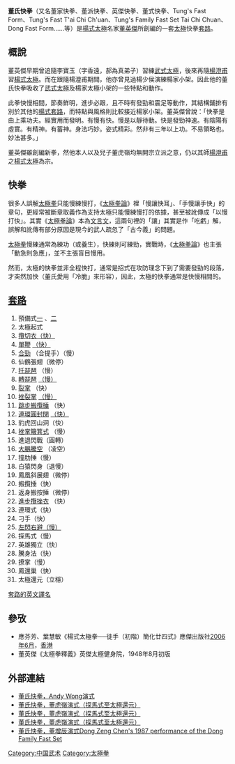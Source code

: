 {{Link style|time=2015-12-12T05:12:45+00:00}}
'''董氏快拳'''（又名董家快拳、董派快拳、英傑快拳、董式快拳、Tung's Fast Form、Tung's Fast T'ai Chi Ch'uan、Tung's Family Fast Set Tai Chi Chuan、Dong Fast Form……等）是[[楊氏太極拳|楊式太極]]名家[[:en:Tung_Ying-chieh|董英傑]]所創編的一套[[太極拳|太極]]快拳[[套路|套路]]。
==概說==
董英傑早期曾追隨李寶玉（字香遠，郝為真弟子）習練[[武氏太極拳|武式太極]]，後來再隨[[楊澄甫|楊澄甫]]習[[楊氏太極拳|楊式太極]]。而在跟隨楊澄甫期間，他亦曾見過楊少侯演練楊家小架。因此他的董氏快拳吸收了[[武氏太極拳|武式太極]]及楊家太極小架的一些特點和動作。

此拳快慢相間，節奏鮮明，進步必跟，且不時有發勁和震足等動作，其結構鋪排有別於其他的[[楊氏太極拳|楊式]][[套路|套路]]，而特點與風格則比較接近楊家小架。董英傑曾說：「快拳是由上乘功夫。經實用而發明。有慢有快。慢是以靜待動。快是發勁神速。有陰陽有虛實。有精神。有蓄神。身法巧妙。姿式精彩。然非有三年以上功。不易領略也。妙法甚多。」

董英傑雖創編新拳，然他本人以及兒子董虎嶺均無開宗立派之意，仍以其師[[楊澄甫|楊澄甫]]之[[楊氏太極拳|楊式太極]]為宗。

==快拳==
很多人誤解[[太極拳|太極拳]]只能慢練慢打，《[[太極拳論|太極拳論]]》裡「慢讓快耳」、「手慢讓手快」的章句，更經常被斷章取義作為支持太極只能慢練慢打的依據，甚至被訛傳成「以慢打快」。其實《[[太極拳論|太極拳論]]》本為[[文言文|文言文]]，這兩句裡的「讓」其實是作「吃虧」解，誤解和訛傳有部分原因是現今的武人疏忽了「古今義」的問題。

[[太極拳|太極拳]]慢練通常為練功（或養生），快練則可練勁，實戰時，《[[太極拳論|太極拳論]]》也主張「動急則急應」，並不主張盲目慢用。

然而，太極的快拳並非全程快打，通常是招式在攻防理念下到了需要發勁的段落，才突然加快（董氏愛用「冷脆」來形容），因此，太極的快拳通常是快慢相間的。

==[[套路|套路]]==
#預備式[http://www.chipellis.com/Pictures/Tung-Ying_Chieh/TYC-Fast-Set-big-13-web.jpg 一] {{Wayback|url=http://www.chipellis.com/Pictures/Tung-Ying_Chieh/TYC-Fast-Set-big-13-web.jpg |date=20110526011310 }}、[http://www.chipellis.com/Pictures/Tung-Ying_Chieh/TYC-Fast-Set-big-14-web.jpg 二] {{Wayback|url=http://www.chipellis.com/Pictures/Tung-Ying_Chieh/TYC-Fast-Set-big-14-web.jpg |date=20110526011342 }}
#太極起式
#[http://www.chipellis.com/Pictures/Tung-Ying_Chieh/TYC-Fast-Set-big-8-web.jpg 攬切衣（快）] {{Wayback|url=http://www.chipellis.com/Pictures/Tung-Ying_Chieh/TYC-Fast-Set-big-8-web.jpg |date=20110526011957 }}
#[http://www.chipellis.com/Pictures/Tung-Ying_Chieh/TYC-Fast-Set-big-9-web.jpg 單鞭] {{Wayback|url=http://www.chipellis.com/Pictures/Tung-Ying_Chieh/TYC-Fast-Set-big-9-web.jpg |date=20160314230212 }}[http://www.chipellis.com/Pictures/Tung-Ying_Chieh/TYC-Fast-Set-big-1-web.jpg （快）] {{Wayback|url=http://www.chipellis.com/Pictures/Tung-Ying_Chieh/TYC-Fast-Set-big-1-web.jpg |date=20110526011423 }}
#[http://www.chipellis.com/Pictures/Tung-Ying_Chieh/TYC-Fast-Set-big-2-web.jpg 合勁] {{Wayback|url=http://www.chipellis.com/Pictures/Tung-Ying_Chieh/TYC-Fast-Set-big-2-web.jpg |date=20110526011753 }}（合提手）（慢）
#仙鶴張翅（微停）
#[http://www.chipellis.com/Pictures/Tung-Ying_Chieh/TYC-Fast-Set-big-4-web.jpg 托琵琶] {{Wayback|url=http://www.chipellis.com/Pictures/Tung-Ying_Chieh/TYC-Fast-Set-big-4-web.jpg |date=20110526011715 }}（慢）
#[http://www.chipellis.com/Pictures/Tung-Ying_Chieh/TYC-Fast-Set-big-11-web.jpg 轉琵琶] {{Wayback|url=http://www.chipellis.com/Pictures/Tung-Ying_Chieh/TYC-Fast-Set-big-11-web.jpg |date=20110526011331 }}[http://www.chipellis.com/Pictures/Tung-Ying_Chieh/TYC-Fast-Set-big-5-web.jpg （慢）] {{Wayback|url=http://www.chipellis.com/Pictures/Tung-Ying_Chieh/TYC-Fast-Set-big-5-web.jpg |date=20160314191455 }}
#[http://www.chipellis.com/Pictures/Tung-Ying_Chieh/TYC-Fast-Set-big-6-web.jpg 裂掌] {{Wayback|url=http://www.chipellis.com/Pictures/Tung-Ying_Chieh/TYC-Fast-Set-big-6-web.jpg |date=20110526011347 }}（快）
#[http://www.chipellis.com/Pictures/Tung-Ying_Chieh/TYC-Fast-Set-big-12-web.jpg 挫裂掌] {{Wayback|url=http://www.chipellis.com/Pictures/Tung-Ying_Chieh/TYC-Fast-Set-big-12-web.jpg |date=20110526011439 }}[http://www.chipellis.com/Pictures/Tung-Ying_Chieh/TYC-Fast-Set-big-7-web.jpg （慢）] {{Wayback|url=http://www.chipellis.com/Pictures/Tung-Ying_Chieh/TYC-Fast-Set-big-7-web.jpg |date=20110526011319 }}
#[http://www.chipellis.com/Pictures/Tung-Ying_Chieh/thai_book_tung_ying_chieh_pic_3a_40_small.jpg 跳步搬攬捶] {{Wayback|url=http://www.chipellis.com/Pictures/Tung-Ying_Chieh/thai_book_tung_ying_chieh_pic_3a_40_small.jpg |date=20160314230203 }}（快）
#[http://www.chipellis.com/Pictures/Tung-Ying_Chieh/thai_book_tung_ying_chieh_pic_1_2_40_small.jpg 連環圓封閉] {{Wayback|url=http://www.chipellis.com/Pictures/Tung-Ying_Chieh/thai_book_tung_ying_chieh_pic_1_2_40_small.jpg |date=20160314163753 }}[http://www.chipellis.com/Pictures/Tung-Ying_Chieh/thai_book_tung_ying_chieh_pic_1_2_40.jpg （快）] {{Wayback|url=http://www.chipellis.com/Pictures/Tung-Ying_Chieh/thai_book_tung_ying_chieh_pic_1_2_40.jpg |date=20190724070348 }}
#豹虎回山洞（快）
#[http://www.chipellis.com/Pictures/Tung-Ying_Chieh/thai_book_tung_ying_chieh_pic_2_2d_small.jpg 挫掌簸箕式] {{Wayback|url=http://www.chipellis.com/Pictures/Tung-Ying_Chieh/thai_book_tung_ying_chieh_pic_2_2d_small.jpg |date=20110526011945 }}（慢）
#進退閃戰（圓轉）
#[http://www.chipellis.com/Pictures/Tung-Ying_Chieh/thai_book_tung_ying_chieh_pic_2_2h_small.jpg 大鵬騰空] {{Wayback|url=http://www.chipellis.com/Pictures/Tung-Ying_Chieh/thai_book_tung_ying_chieh_pic_2_2h_small.jpg |date=20110526011816 }}（凌空）
#撞肋捶（慢）
#白猿閃身（退慢）
#鳳凰斜展翅（微停）
#搬攬捶（快）
#返身搬按捶（微停）
#[http://www.chipellis.com/videos/Dong%20Zeng%20Chen/Dong-Zeng-Chen-Fast-1.jpg 進步攬挫衣] {{Wayback|url=http://www.chipellis.com/videos/Dong%20Zeng%20Chen/Dong-Zeng-Chen-Fast-1.jpg |date=20160314202055 }}（快）
#連環式（快）
#刁手（快）
#[https://web.archive.org/web/20101205062718/http://users.cybercity.dk/~ccc6881/gallery/9.jpg 左閃右避][http://www.chipellis.com/videos/Dong%20Zeng%20Chen/Dong-Zeng-Chen-Fast-2.jpg （慢）] {{Wayback|url=http://www.chipellis.com/videos/Dong%20Zeng%20Chen/Dong-Zeng-Chen-Fast-2.jpg |date=20160315072942 }}
#探馬式（慢）
#英雄獨立（快）
#騰身法（快）
#撩掌（慢）
#鳳還巢（快）
#太極還元（立穩）

[https://web.archive.org/web/20081101032034/http://www.taijichuan.org/Dong-List.htm 套路的英文譯名]

==參攷==
*應芬芳、葉慧敏《楊式太極拳──徒手（初階）簡化廿四式》應傑出版社[[2006年6月|2006年6月]]，[[香港|香港]]
*董英傑《太極拳釋義》英傑太極健身院，1948年8月初版
==外部連結==
*[http://www.taichiamerica.com/Videos/Tung%20Fast%20Form.wmv 董氏快拳，Andy Wong演式] {{Wayback|url=http://www.taichiamerica.com/Videos/Tung%20Fast%20Form.wmv |date=20190723035647 }}
*[http://www.chipellis.com/videos/Tung%20Hu%20Ling%20Family%20Set%201965%20Honolulu.zip 董氏快拳，董虎嶺演式（探馬式至太極還元）] {{Wayback|url=http://www.chipellis.com/videos/Tung%20Hu%20Ling%20Family%20Set%201965%20Honolulu.zip |date=20160325000546 }}
*[http://bbs.taichibbs.com/thread-907-1-1.html 董氏快拳，董虎嶺演式（探馬式至太極還元）]{{Dead link|date=2019年11月 |bot=InternetArchiveBot |fix-attempted=yes }}
*[http://www.youtube.com/watch?v=qHbeY14X1Yc&eurl= 董氏快拳，董虎嶺演式（探馬式至太極還元）]
*[http://www.chipellis.com/videos/Dong%20Zeng%20Chen/Dong%20Zeng%20Chen%20Fast%20Set%201987.WMV 董氏快拳，董增辰演式Dong Zeng Chen's 1987 performance of the Dong Family Fast Set] {{Wayback|url=http://www.chipellis.com/videos/Dong%20Zeng%20Chen/Dong%20Zeng%20Chen%20Fast%20Set%201987.WMV |date=20160314141845 }}

[[Category:中国武术|Category:中国武术]]
[[Category:太極拳|Category:太極拳]]